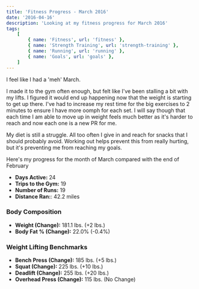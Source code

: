 ```yaml
---
title: 'Fitness Progress - March 2016'
date: '2016-04-16'
description: 'Looking at my fitness progress for March 2016'
tags:
    [
        { name: 'Fitness', url: 'fitness' },
        { name: 'Strength Training', url: 'strength-training' },
        { name: 'Running', url: 'running' },
        { name: 'Goals', url: 'goals' },
    ]
---
```


I feel like I had a 'meh' March.

I made it to the gym often enough, but felt like I've been stalling a bit with my lifts. I figured it would end up happening now that the weight is starting to get up there. I've had to increase my rest time for the big exercises to 2 minutes to ensure I have more oomph for each set. I will say though that each time I am able to move up in weight feels much better as it's harder to reach and now each one is a new PR for me.

My diet is still a struggle. All too often I give in and reach for snacks that I should probably avoid. Working out helps prevent this from really hurting, but it's preventing me from reaching my goals.

Here's my progress for the month of March compared with the end of February

-   **Days Active:** 24
-   **Trips to the Gym:** 19
-   **Number of Runs:** 19
-   **Distance Ran:**: 42.2 miles

### Body Composition

-   **Weight (Change):** 181.1 lbs. (+2 lbs.)
-   **Body Fat % (Change):** 22.0% (-0.4%)

### Weight Lifting Benchmarks

-   **Bench Press (Change):** 185 lbs. (+5 lbs.)
-   **Squat (Change):** 225 lbs. (+10 lbs.)
-   **Deadlift (Change):** 255 lbs. (+20 lbs.)
-   **Overhead Press (Change):** 115 lbs. (No Change)
